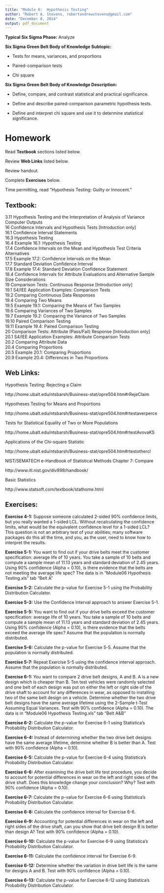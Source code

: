 ```yaml
---
title: "Module 6:  Hypothesis Testing"
author: "Robert A. Stevens, robertandrewstevens@gmail.com"
date: "December 8, 2014"
output: pdf_document
---
```


**Typical Six Sigma Phase:**  Analyze

**Six Sigma Green Belt Body of Knowledge Subtopic:**

- Tests for means, variances, and proportions

- Paired-comparison tests

- Chi square

**Six Sigma Green Belt Body of Knowledge Description:**

- Define, compare, and contrast statistical and practical significance.

- Define and describe paired-comparison parametric hypothesis tests.

- Define and interpret chi square and use it to determine statistical significance.

# Homework

Read **Textbook** sections listed below.

Review **Web Links** listed below.

Review handout.

Complete **Exercises** below.

Time permitting, read “Hypothesis Testing:  Guilty or Innocent.”

## Textbook:

3.11  Hypothesis Testing and the Interpretation of Analysis of Variance Computer Outputs  
16	Confidence Intervals and Hypothesis Tests [Introduction only]  
16.1	Confidence Interval Statements  
16.3	Hypothesis Testing  
16.4	Example 16.1:  Hypothesis Testing  
17.4	Confidence Intervals on the Mean and Hypothesis Test Criteria Alternatives  
17.5	Example 17.2:  Confidence Intervals on the Mean  
17.7	Standard Deviation Confidence Interval  
17.8	Example 17.4:  Standard Deviation Confidence Statement  
18.4	Confidence Intervals for Attribute Evaluations and Alternative Sample Size Considerations  
19	Comparison Tests:  Continuous Response [Introduction only]  
19.1	S4/IEE Application Examples:  Comparison Tests  
19.2	Comparing Continuous Data Responses  
19.4	Comparing Two Means  
19.5	Example 19.1:  Comparing the Means of Two Samples  
19.6	Comparing Variances of Two Samples  
19.7	Example 19.2:  Comparing the Variance of Two Samples  
19.10	Paired Comparison Testing  
19.11	Example 19.4:  Paired Comparison Testing  
20	Comparison Tests:  Attribute (Pass/Fail) Response [Introduction only]  
20.1	S4/IEE Application Examples:  Attribute Comparison Tests  
20.2	Comparing Attribute Data  
20.4	Comparing Proportions  
20.5	Example 20.1:  Comparing Proportions  
20.9	Example 20.4:  Differences in Two Proportions

## Web Links:

Hypothesis Testing: Rejecting a Claim 

http://home.ubalt.edu/ntsbarsh/Business-stat/opre504.htm#rRejeClaim

Hypotheses Testing for Means and Proportions 

http://home.ubalt.edu/ntsbarsh/Business-stat/opre504.htm#rtestaverperce

Tests for Statistical Equality of Two or More Populations

http://home.ubalt.edu/ntsbarsh/Business-stat/opre504.htm#rtestAvovaKS

Applications of the Chi-square Statistic

http://home.ubalt.edu/ntsbarsh/Business-stat/opre504.htm#rtestothercl

NIST/SEMATECH e-Handbook of Statistical Methods Chapter 7:  Compare

http://www.itl.nist.gov/div898/handbook/ 

Basic Statistics

http://www.statsoft.com/textbook/stathome.html

## Exercises:

**Exercise 4-1:**  Suppose someone calculated 2-sided 90% confidence limits, but you really wanted a 1-sided LCL.  Without recalculating the confidence limits, what would be the equivalent confidence level for a 1-sided LCL?  This question is not an arbitrary test of your abilities; many software packages do this all the time, and you, as the user, need to know how to interpret the results.

**Exercise 5-1:**  You want to find out if your drive belts meet the customer specification:  average life of 10 years.  You take a sample of 10 belts and compute a sample mean of 11.13 years and standard deviation of 2.45 years.  Using 90% confidence (Alpha = 0.10), is there evidence that the belts are not meeting the average life spec?  The data is in “Module06 Hypothesis Testing.xls” tab “Belt A”

**Exercise 5-2:**  Calculate the p-value for Exercise 5-1 using the Probability Distribution Calculator.

**Exercise 5-3:**  Use the Confidence Interval approach to answer Exercise 5-1.

**Exercise 5-5:**  You want to find out if your drive belts exceed the customer specification:  average life of 10 years.  You take a sample of 10 belts and compute a sample mean of 11.13 years and standard deviation of 2.45 years.  Using 90% confidence (Alpha = 0.10), is there evidence that the belts exceed the average life spec?  Assume that the population is normally distributed.

**Exercise 5-6:**  Calculate the p-value for Exercise 5-5.  Assume that the population is normally distributed.

**Exercise 5-7:**  Repeat Exercise 5-5 using the confidence interval approach.  Assume that the population is normally distributed.

**Exercise 6-1:**  You want to compare 2 drive belt designs, A and B.  A is a new design which is cheaper than B.  Ten test vehicles were randomly selected and one belt of each design was put on either the left or right side of the drive shaft to account for any differences in wear, as opposed to installing two of the same belt design on a vehicle.  Determine whether the two drive belt designs have the same average lifetime using the 2-Sample t-Test Assuming Equal Variances.  Test with 90% confidence (Alpha = 0.10).  The data is in “Module06 Hypothesis Testing.xls” tab “Belt A&B”

**Exercise 6-2:**  Calculate the p-value for Exercise 6-1 using Statistica’s Probability Distribution Calculator.

**Exercise 6-4:**  Instead of determining whether the two drive belt designs have the same average lifetime, determine whether B is better than A.  Test with 90% confidence (Alpha = 0.10).

**Exercise 6-5:**  Calculate the p-value for Exercise 6-4 using Statistica’s Probability Distribution Calculator.

**Exercise 6-6:**  After examining the drive belt life test procedure, you decide to account for potential differences in wear on the left and right sides of the drive shaft.  Does this knowledge change your conclusion? Why?  Test with 90% confidence (Alpha = 0.10).

**Exercise 6-7:**  Calculate the p-value for Exercise 6-6 using Statistica’s Probability Distribution Calculator.

**Exercise 6-8:**  Calculate the confidence interval for Exercise 6-6.

**Exercise 6-9:**  Accounting for potential differences in wear on the left and right sides of the drive shaft, can you show that drive belt design B is better than design A?  Test with 90% confidence (Alpha = 0.10).

**Exercise 6-10:**  Calculate the p-value for Exercise 6-9 using Statistica’s Probability Distribution Calculator.

**Exercise 6-11:**  Calculate the confidence interval for Exercise 6-9.

**Exercise 6-12:**  Determine whether the variation in drive belt life is the same for designs A and B.  Test with 90% confidence (Alpha = 0.10).

**Exercise 6-13:**  Calculate the p-value for Exercise 6-12 using Statistica’s Probability Distribution Calculator.
